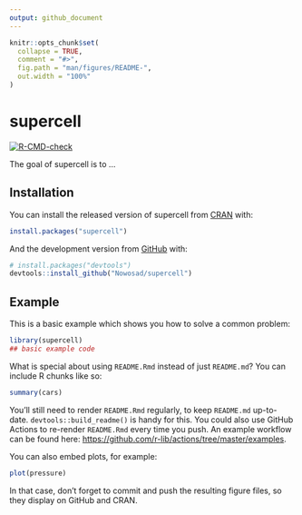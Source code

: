 ```yaml
---
output: github_document
---
```


<!-- README.md is generated from README.Rmd. Please edit that file -->

```r
knitr::opts_chunk$set(
  collapse = TRUE,
  comment = "#>",
  fig.path = "man/figures/README-",
  out.width = "100%"
)
```

# supercell

  <!-- badges: start -->
  [![R-CMD-check](https://github.com/Nowosad/supercell/workflows/R-CMD-check/badge.svg)](https://github.com/Nowosad/supercell/actions)
  <!-- badges: end -->

The goal of supercell is to ...

## Installation

You can install the released version of supercell from [CRAN](https://CRAN.R-project.org) with:

``` r
install.packages("supercell")
```

And the development version from [GitHub](https://github.com/) with:

``` r
# install.packages("devtools")
devtools::install_github("Nowosad/supercell")
```
## Example

This is a basic example which shows you how to solve a common problem:

```r
library(supercell)
## basic example code
```

What is special about using `README.Rmd` instead of just `README.md`? You can include R chunks like so:

```r
summary(cars)
```

You'll still need to render `README.Rmd` regularly, to keep `README.md` up-to-date. `devtools::build_readme()` is handy for this. You could also use GitHub Actions to re-render `README.Rmd` every time you push. An example workflow can be found here: <https://github.com/r-lib/actions/tree/master/examples>.

You can also embed plots, for example:

```r
plot(pressure)
```

In that case, don't forget to commit and push the resulting figure files, so they display on GitHub and CRAN.
